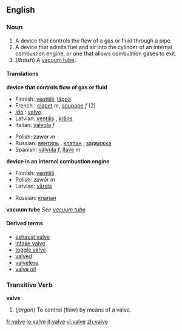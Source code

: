 ==English==

===Noun===
{{en-noun}}

# A device that controls the flow of a gas or fluid through a pipe.
# A device that admits fuel and air into the cylinder of an internal combustion engine, or one that allows combustion gases to exit.
# (''British'') A [[vacuum tube]].

====Translations====

'''device that controls flow of gas or fluid'''
{{top}}
*Finnish: [[venttiili]], [[läppä]]
*French : [[clapet]] ''m'', [[soupape]] ''f'' (2)
*[[Ido]] : [[valvo]]
*Latvian: [[ventilis]] {{m}}, [[krāns]] {{m}}
*Italian: [[valvola]] ''f''
{{mid}}
*Polish: zawór ''m''
*Russian: [[вентиль]] {{m}}, [[клапан]] {{m}}, [[задвижка]] {{m}}
*Spanish: [[válvula]] ''f'', [[llave]] ''m''
{{bottom}}

'''device in an internal combustion engine'''
{{top}}
*Finnish: [[venttiili]]
*Polish: zawór ''m''
*Latvian: [[vārsts]] {{m}}
{{mid}}
*Russian: [[клапан]] {{m}}
{{bottom}}

'''vacuum tube'''
''See [[vacuum tube]]''


====Derived terms====
*[[exhaust valve]]
*[[intake valve]]
*[[toggle valve]]
*[[valved]]
*[[valveless]]
*[[valve oil]]

===Transitive Verb===
'''valve'''

# (''jargon'') To control (flow) by means of a valve.

<!--These translations are to be moved into the pages for the related terms listed above.
'''Intake valve'''
*Spanish: válvula de admisión
'''Toggle valve'''
*Spanish: válvula purgadora
-->

[[fr:valve]]
[[io:valve]]
[[it:valve]]
[[vi:valve]]
[[zh:valve]]